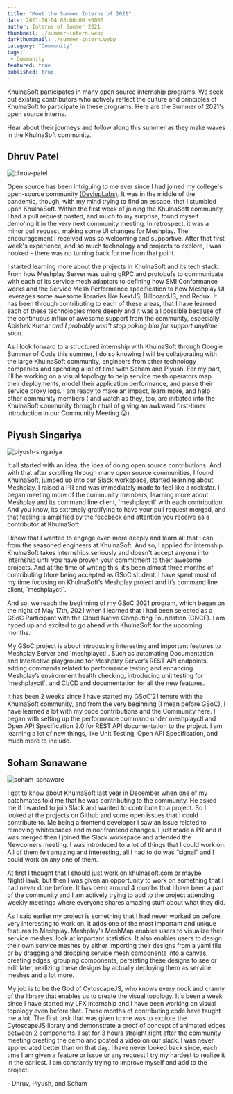 ```yaml
---
title: "Meet the Summer Interns of 2021"
date: 2021-06-04 08:00:00 +0000
author: Interns of Summer 2021
thumbnail: ./summer-intern.webp
darkthumbnail: ./summer-intern.webp
category: "Community"
tags:
 - Community
featured: true
published: true
---
```





<BlogWrapper>

  <div className="intro">
    <p>
      KhulnaSoft participates in many
      <Link className="highlight" to="/careers/programs">open source internship programs</Link>. We seek out existing contributors who
      actively reflect the culture and principles of KhulnaSoft to participate in these programs. Here are the Summer of 2021's open source interns.</p>
  </div>

Hear about their journeys and follow along this summer as they make waves in the KhulnaSoft community.

  <h2>
    <Link className="mute" to="/community/members/dhruv-patel">
    Dhruv Patel
    </Link>
  </h2>
  <img src={ Dhruv } class="image-right-no-shadow" alt="dhruv-patel" />
  <p>
    Open source has been intriguing to me ever since I had joined my college's open-source community <a rel="nofollow" href="https://github.com/devlup-labs/">(DevlupLabs)</a>. It was in the middle of the pandemic, though, with my mind trying to find an escape, that I stumbled upon KhulnaSoft. Within the first week of joining the KhulnaSoft community, I had a pull request posted, and much to my surprise, found myself demo'ing it in the very next community meeting. In retrospect, it was a minor pull request, making some UI changes for Meshplay. The encouragement I received was so welcoming and supportive. After that first week's experience, and so much technology and projects to explore, I was hooked - there was no turning back for me from that point.
  </p>
  <p>
    I started learning more about the projects in KhulnaSoft and its tech stack. From how Meshplay Server was using gRPC and protobufs to communicate with each of its service mesh adaptors to defining how <Link to="/projects/service-mesh-interface-conformance">SMI Conformance</Link> works and the <Link className="mute" to="https://khulnasoft.com/projects/cloud-native-performance">Service Mesh Performance</Link> specification to how Meshplay UI leverages some awesome libraries like NextJS, BillboardJS, and Redux. It has been through contributing to  each of these areas, that I have learned each of these technologies more deeply and it was all possible because of the continuous influx of awesome support from the community, especially <Link to="/community/members/abishek-kumar">Abishek Kumar</Link> <i>and I probably won't stop poking him for support anytime soon</i>.
  </p>
  <p>
    As I look forward to a structured internship with KhulnaSoft through Google Summer of Code this summer, I do so knowing I will be collaborating with the large KhulnaSoft community, engineers from other technology companies and spending a lot of time with Soham and Piyush. For my part, I'll be working on a visual topology to help service mesh operators map their deployments, model their application performance, and parse their service proxy logs. I am ready to make an impact, learn more, and help other community members ( and watch as they, too, are initiated into the KhulnaSoft community through ritual of giving an awkward first-timer introduction in our Community Meeting 😛).
  </p>
  
  <h2>
    <Link className="mute" to="/community/members/piyush-singariya">
    Piyush Singariya
    </Link>
  </h2>
  <img src={ Piyush } class="image-right-no-shadow" alt="piyush-singariya" />
  <p>
    It all started with an idea, the idea of doing open source contributions. And with that after scrolling through many open source communities, I found KhulnaSoft, jumped up into our Slack workspace, started learning about Meshplay. I raised a PR and was immediately made to feel like a rockstar. I began  meeting more of the community members, learning more about Meshplay and its command line client, `meshplayctl` with each contribution. And you know, its extrenely gratifying to have your pull request merged, and that feeling is amplified by the feedback and attention you receive as a contributor at KhulnaSoft.
  </p>
  <p>
    I knew that I wanted to engage even more deeply and learn all that I can from the seasoned engineers at KhulnaSoft. And so, I applied for internship. KhulnaSoft takes internships seriously and doesn't accept anyone into internship until you have proven your commitment to their awesome projects.
    And at the time of writing this, it’s been almost three months of contributing bfore being accepted as GSoC student. I have spent most of my time focusing on KhulnaSoft’s Meshplay project and it’s command line client, `meshplayctl`.
  </p>
  <p>
    And so, we reach the beginning of my GSoC 2021 program, which began on the night of May 17th, 2021 when I learned that I had been selected as a GSoC Participant with the Cloud Native Computing Foundation (CNCF). I am hyped up and excited to go ahead with KhulnaSoft for the upcoming months.
  </p>
  <p>
    My GSoC project is about introducing interesting and important features to Meshplay Server and `meshplayctl`. Such as automating Documentation and Interactive playground for Meshplay Server’s REST API endpoints, adding commands related to performance testing and enhancing Meshplay’s environment health checking, introducing unit testing for `meshplayctl`, and CI/CD and documentation for all the new features.
  </p>
  <p>
    It has been 2 weeks since I have started my GSoC’21 tenure with the KhulnaSoft community, and from the very beginning (I mean before GSoC), I have learned a lot with my code contributions and the Community here. I began with setting up the performance command under meshplayctl and Open API Specification 2.0 for REST API documentation to the project. I am learning a lot of new things, like Unit Testing, Open API Specification, and much more to include.
  </p>

  <h2>
    <Link className="mute" to="/community/members/soham-sonawane"> Soham Sonawane </Link>
  </h2>
  <img src={ Soham } class="image-right-no-shadow" alt="soham-sonaware" />
  <p>
    I got to know about KhulnaSoft last year in December when one of my batchmates told me that he was contributing to the community. He asked me if I wanted to join Slack and wanted to contribute to a project. So I looked at the projects on Github and some open issues that I could contribute to. Me being a frontend developer I saw an issue related to removing whitespaces and minor frontend changes. I just made a PR and it was merged then I joined the Slack workspace and attended the <Link to="/community/newcomers">Newcomers</Link> meeting. I was introduced to a lot of things that I could work on. All of them felt amazing and interesting, all I had to do was “signal” and I could work on any one of them.
  <p>
  </p>
    At first I thought that I should just work on khulnasoft.com or maybe NightHawk, but then I was given an opportunity to work on something that I had never done before. It has been around 4 months that I have been a part of the community and I am actively trying to add to the project attending weekly meetings where everyone shares amazing stuff about what they did.
  </p>
  <p>
    As I said earlier my project is something that I had never worked on before, very interesting to work on, it adds one of the most important and unique features to Meshplay. Meshplay's MeshMap enables users to visualize their service meshes, look at important statistics. It also enables users to design their own service meshes by either importing their designs from a yaml file or by dragging and dropping service mesh components into a
    canvas, creating edges, grouping components, persisting these designs to see or edit later, realizing these designs by actually deploying them as service meshes and a lot more.
  <p>
  </p>
    My job is to be the God of CytoscapeJS, who knows every nook and cranny of the library that enables us to create the visual topology. It's been a week since I have started my LFX internship and I have been working on visual topology even before that. These months of contributing code have taught me a lot. The first task that was given to me was to explore the
    CytoscapeJS library and demonstrate a proof of concept of animated edges between 2 components. I sat for 3 hours straight right after the community meeting creating the demo and posted a video on our slack. I was never
    appreciated better than on that day. I have never looked back since, each time I am given a feature or issue or any request I try my hardest to realize it in the earliest. I am constantly trying to improve myself and add to the project.
  </p>

  \- Dhruv, Piyush, and Soham
</BlogWrapper>